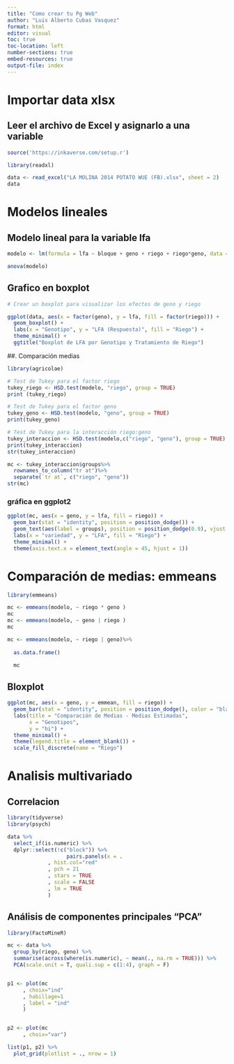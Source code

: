 ```yaml
---
title: "Como crear tu Pg Web"
author: "Luis Alberto Cubas Vasquez"
format: html
editor: visual
toc: true
toc-location: left
number-sections: true
embed-resources: true
output-file: index
---
```


# Importar data xlsx

## Leer el archivo de Excel y asignarlo a una variable

```r
source('https://inkaverse.com/setup.r')

library(readxl)

data <- read_excel("LA MOLINA 2014 POTATO WUE (FB).xlsx", sheet = 2)
data
```

# Modelos lineales

## Modelo lineal para la variable lfa

```r
modelo <- lm(formula = lfa ~ bloque + geno + riego + riego*geno, data = data)

anova(modelo)
```

## Grafico en boxplot

```r
# Crear un boxplot para visualizar los efectos de geno y riego

ggplot(data, aes(x = factor(geno), y = lfa, fill = factor(riego))) +
  geom_boxplot() +
  labs(x = "Genotipo", y = "LFA (Respuesta)", fill = "Riego") +
  theme_minimal() +
  ggtitle("Boxplot de LFA por Genotipo y Tratamiento de Riego")
```

##. Comparación medias

```r
library(agricolae)
```

```r
# Test de Tukey para el factor riego
tukey_riego <- HSD.test(modelo, "riego", group = TRUE)
print (tukey_riego)
```

```r
# Test de Tukey para el factor geno
tukey_geno <- HSD.test(modelo, "geno", group = TRUE)
print(tukey_geno)

```

```r
# Test de Tukey para la interacción riego:geno
tukey_interaccion <- HSD.test(modelo,c("riego", "geno"), group = TRUE) 
print(tukey_interaccion)
str(tukey_interaccion)

```

```r
mc <- tukey_interaccion$groups%>%
  rownames_to_column("tr at")%>%
  separate(`tr at`, c("riego", "geno"))
str(mc)

```

### gráfica en ggplot2

```r
ggplot(mc, aes(x = geno, y = lfa, fill = riego)) + 
  geom_bar(stat = "identity", position = position_dodge()) + 
  geom_text(aes(label = groups), position = position_dodge(0.9), vjust = -0.5) + 
  labs(x = "variedad", y = "LFA", fill = "Riego") + 
  theme_minimal() + 
  theme(axis.text.x = element_text(angle = 45, hjust = 1))
```

# Comparación de medias: emmeans

```r
library(emmeans)

```

```r

mc <- emmeans(modelo, ~ riego * geno )
mc
mc <- emmeans(modelo, ~ geno | riego )
mc

mc <- emmeans(modelo, ~ riego | geno)%>%
  
  as.data.frame()

  mc
```

## Bloxplot

```r
ggplot(mc, aes(x = geno, y = emmean, fill = riego)) +  
  geom_bar(stat = "identity", position = position_dodge(), color = "black") +
  labs(title = "Comparación de Medias - Medias Estimadas", 
       x = "Genotipos", 
       y = "hi") +
  theme_minimal() +
  theme(legend.title = element_blank()) +
  scale_fill_discrete(name = "Riego")
```

# **Analisis multivariado**

## Correlacion

```r
library(tidyverse)
library(psych)

data %>%
  select_if(is.numeric) %>% 
  dplyr::select(!c("block")) %>%
                   pairs.panels(x = .
             , hist.col="red"
             , pch = 21
             , stars = TRUE
             , scale = FALSE
             , lm = TRUE
             )
```

## **Análisis de componentes principales "PCA"**

```r
library(FactoMineR)

mc <- data %>% 
  group_by(riego, geno) %>% 
  summarise(across(where(is.numeric), ~ mean(., na.rm = TRUE))) %>% 
  PCA(scale.unit = T, quali.sup = c(1:4), graph = F)


p1 <- plot(mc
     , choix="ind"
     , habillage=1
     , label = "ind"
     )


p2 <- plot(mc
     , choix="var")

list(p1, p2) %>% 
  plot_grid(plotlist = ., nrow = 1)
```
